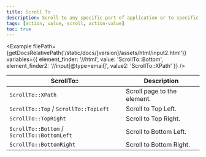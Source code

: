 ```yaml
---
title: Scroll To
description: Scroll to any specific part of application or to specific element using below command
tags: [action, value, scroll, action-value]
toc: true
---
```



<Example
  filePath={getDocsRelativePath('/static/docs/[version]/assets/html/input2.html')}
  variables={{
    element_finder: '//html',
    value: 'ScrollTo::Bottom',
    element_finder2: '//input[@type=email]',
    value2: 'ScrollTo::XPath'
  }}
/>

<BsTable>

| **ScrollTo::**                              | **Description**             |
| ------------------------------------------- | --------------------------- |
| `ScrollTo::XPath`                           | Scroll page to the element. |
| `ScrollTo::Top` / `ScrollTo::TopLeft`       | Scroll to Top Left.         |
| `ScrollTo::TopRight`                        | Scroll to Top Right.        |
| `ScrollTo::Bottom` / `ScrollTo::BottomLeft` | Scroll to Bottom Left.      |
| `ScrollTo::BottomRight`                     | Scroll to Bottom Right.     |

</BsTable>
